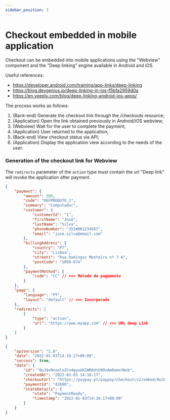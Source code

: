 ```yaml
---
sidebar_position: 3
---
```


# Checkout embedded in mobile application

Checkout can be embedded into mobile applications using the "Webview" component and the "Deep linking" engine available in Android and iOS.

Useful references:

- https://developer.android.com/training/app-links/deep-linking
- https://blog.devgenius.io/deep-linking-in-ios-f5bfa2959d0a
- https://en.yeeply.com/blog/deep-linking-android-ios-apps/

The process works as follows:

1. (Back-end) Generate the checkout link through the /checkouts resource;
2. (Application) Open the link obtained previously in Android/iOS webview;
3. (Webview) Wait for the user to complete the payment;
4. (Application) User returned to the application;
5. (Back-end) View checkout status via API;
6. (Application) Display the application view according to the needs of the user.

### Generation of the checkout link for Webview

The `redirects` parameter of the `action` type must contain the url "Deep link" will invoke the application after payment.


<Tabs>
<TabItem value="request" label="Request">

```json
{
	"payment": {
		"amount": 500,
		"code": "REFPRODUTO_1",
		"summary": "Computador",
		"customer": {
			"customerId": "1",
			"firstName": "José",
			"lastName": "Silva",
			"phoneNumber": "351#961234567",
			"email": "jose.silva@email.com"
		},
		"billingAddress": {
			"country": "PT",
			"city": "Lisboa",
			"street1": "Rua Domingos Monteiro nº 7 A",
			"postCode": "1050-074"
		},
		"paymentMethod": {
			"code": "CC" // <== Método de pagamento
		}
	},
	"page": {
		"language": "PT",
		"layout": "default" // <== Incorporado
	},
	"redirects": [
		{
			"type": "action",
			"url": "https://www.myapp.com" // <== URL deep Link
		}
	]
}
```

</TabItem>
<TabItem value="response" label="Response">

```json
{
	"apiVersion": "1.0",
	"date": "2022-01-03T14:16:17+00:00",
	"success": true,
	"data": {
		"id": "0uJQvNoxoloZCn4gyuGKIWR8dtU9OnAm0emxYWcb",
		"createdAt": "2022-01-03 14:16:17",
		"checkoutUrl": "https://paypay.pt/paypay/checkout/v2/embed/0uJQvNoxoloZCn4gyuGKIWR8dtU9OnAm0emxYWcb?page_layout=default",
		"paymentId": "42690",
		"stateDetails": {
			"state": "PaymentReady",
			"timestamp": "2022-01-03T14:16:17+00:00"
		}
	}
}
```

</TabItem>
</Tabs>
